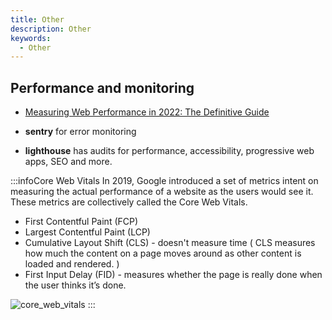 ```yaml
---
title: Other
description: Other
keywords:
  - Other
---
```




## Performance and monitoring
- [Measuring Web Performance in 2022: The Definitive Guide](https://requestmetrics.com/web-performance/measure-web-performance)

- **sentry** for error monitoring
- **lighthouse** has audits for performance, accessibility, progressive web apps, SEO and more.

:::infoCore Web Vitals
In 2019, Google introduced a set of metrics intent on measuring the actual performance of a website as the users would see it. These metrics are collectively called the Core Web Vitals.

- First Contentful Paint (FCP)
- Largest Contentful Paint (LCP)
- Cumulative Layout Shift (CLS) - doesn't measure time  ( CLS measures how much the content on a page moves around as other content is loaded and rendered. )
- First Input Delay (FID) -  measures whether the page is really done when the user thinks it’s done.

![core_web_vitals](/img/software-development/system-design/core_web_vitals.png)
:::
